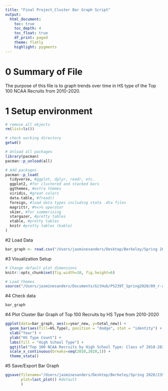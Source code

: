 ```yaml
---
title: "Final Project_Cluster Bar Graph Script"
output:
  html_document:
    toc: true
    toc_depth: 4
    toc_float: true
    df_print: paged
    theme: flatly
    highlight: pygments
---
```

# 0 Summary of File
The purpose of this file is to graph trends over time in HS type of the Top 100 NCAA Recruits from 2010-2020. 

# 1 Setup environment

```r
# remove all objects
rm(list=ls())

# check working directory
getwd()

# Unload all packages 
library(pacman)
pacman::p_unload(all)

# Add packages 
pacman::p_load(
  tidyverse, #ggplot, dplyr, readr, etc.
  ggplot2, #for clustered and stacked bars
  ggthemes, #extra themes
  viridis, #great colors
  data.table, #fread() 
  foreign, #load data types including stata .dta files 
  magrittr, #%<>% operator
  skimr, #for summerising
  stargazer, #pretty tables 
  xtable, #pretty tables 
  knitr #pretty tables (kable)
)
```
#2 Load Data 
```r
bar_graph <- read.csv("/Users/jasminesanders/Desktop/Berkeley/Spring 2020/239T Intro to Computational Tools/Final_Project/reformatted data.csv")
```

#3 Visualization Setup
```r
# Change default plot dimensions
knitr::opts_chunk$set(fig.width=10, fig.height=6)

# Load themes
source("/Users/jasminesanders/Documents/GitHub/PS239T_Spring2020/09_r-analysis-visualization/06_setup/visualisation.R")
```

#4 Check data
```r
bar_graph
```

#4 Plot Cluster Bar Graph of Top 100 Recruits by HS Type from 2010-2020
```r
ggplot(data=bar_graph, aes(x=year_new, y=total_new)) +
  geom_bar(aes(fill=HS.Type), position = "dodge", stat = "identity") +
  xlab("Year") +
  ylab("HS Type Count") +
  labs(fill = "High School Type") +
  ggtitle("Top 100 NCAA Recruits by High School Type: Class of 2010-2020") +
  scale_x_continuous(breaks=seq(2010,2020,1)) +
  theme_stata()
```


#5 Save/Export Bar Graph
```r
ggsave(filename="/Users/jasminesanders/Desktop/Berkeley/Spring 2020/239T Intro to Computational Tools/Final_Project_bar_graph.png", 
       plot=last_plot() #default
       )
```
